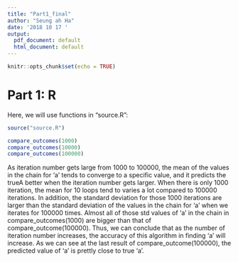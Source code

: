 ```yaml
---
title: "Part1_final"
author: "Seung ah Ha"
date: '2018 10 17 '
output:
  pdf_document: default
  html_document: default
---
```


```r
knitr::opts_chunk$set(echo = TRUE)
```

# Part 1: R

Here, we will use functions in "source.R":
```r
source("source.R")

compare_outcomes(1000)
compare_outcomes(10000)
compare_outcomes(100000)

```

As iteration number gets large from 1000 to 100000, the mean of the values in the chain for 'a' tends to converge to a specific value, and it predicts the trueA better when the iteration number gets larger. When there is only 1000 iteration, the mean for 10 loops tend to varies a lot compared to 100000 iterations. In addition, the standard deviation for those 1000 iterations are larger than the standard deviation of the values in the chain for 'a' when we iterates for 100000 times. Almost all of those std values of 'a' in the chain in compare_outcomes(1000) are bigger than that of compare_outcome(100000). 
Thus, we can conclude that as the number of iteration number increases, the accuracy of this algorithm in finding 'a' will increase. As we can see at the last result of compare_outcome(100000), the predicted value of 'a' is prettly close to true 'a'. 

